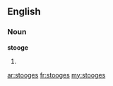 ==English==

===Noun===
'''stooge'''

# {{plural of|[[stooge]]}}

[[ar:stooges]]
[[fr:stooges]]
[[my:stooges]]